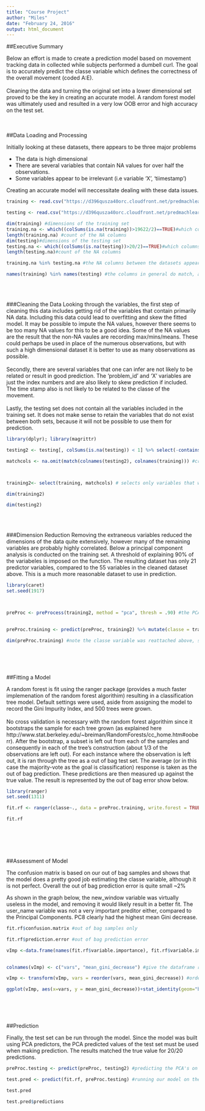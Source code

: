 ```yaml
---
title: "Course Project"
author: "Miles"
date: "February 24, 2016"
output: html_document
---
```


##Executive Summary

Below an effort is made to create a prediction model based on movement tracking data in collected while subjects performed a dumbell curl. The goal is to accurately predict the classe variable which defines the correctness of the overall movement (coded A:E). 
<br>
<br>
Cleaning the data and turning the original set into a lower dimensional set proved to be the key in creating an accurate model. A random forest model was ultimately used and resulted in a very low OOB error and high accuracy on the test set.
<br>
<br>
<br>

##Data Loading and Processing




Initially looking at these datasets, there appears to be three major problems

* The data is high dimensional
* There are several variables that contain NA values for over half the observations. 
* Some variables appear to be irrelevant (i.e variable 'X', 'tiimestamp')

Creating an accurate model will neccessitate dealing with these data issues.

```r

training <- read.csv("https://d396qusza40orc.cloudfront.net/predmachlearn/pml-training.csv")

testing <- read.csv("https://d396qusza40orc.cloudfront.net/predmachlearn/pml-testing.csv")

dim(training) #dimensions of the training set
training.na <- which((colSums(is.na(training))>19622/2)==TRUE)#which columns are composed of primairly NA values
length(training.na) #count of the NA columns
dim(testing)#dimensions of the testing set
testing.na <- which((colSums(is.na(testing))>20/2)==TRUE)#which columns are composed or primarily NA values
length(testing.na)#count of the NA columns

training.na %in% testing.na #the NA columns between the datasets appear to match

names(training) %in% names(testing) #the columns in general do match, aside from the 'classe' variable and the 'problem_id' variable which only appear in the training and testing sets repsectively.
```
<br>
<br>

###Cleaning the Data
Looking through the variables, the first step of cleaning this data includes getting rid of the variables that contain primarily NA data. Including this data could lead to overfitting and skew the fitted model. It may be possible to impute the NA values, however there seems to be too many NA values for this to be a good idea. Some of the NA values are the result that  the non-NA vaules are recording max/mins/means. These could perhaps be used in place of the numerous observations, but with such a high dimensional dataset it is better to use as many observations as possible.
<br>
<br>
Secondly, there are several variables that one can infer are not likely to be related or result in good prediction. The 'problem_id' and 'X' variables are just the index numbers and are also likely to skew prediction if included. The time stamp also is not likely to be related to the classe of the movement.
<br>
<br>
Lastly, the testing set does not contain all the variables included in the training set. It does not make sense to retain the variables that do not exist between both sets, because it will not be possible to use them for prediction.



```r
library(dplyr); library(magrittr)

testing2 <- testing[, colSums(is.na(testing)) < 1] %>% select(-contains("time"), -X, -problem_id) #selects only the variables that are full of NA values

matchcols <- na.omit(match(colnames(testing2), colnames(training))) #creates a variable that contains the matching column positons



training2<- select(training, matchcols) # selects only variables that were in the test set 

dim(training2)

dim(testing2)
```
<br>
<br>

###Dimension Reduction
Removing the extraneous variables reduced the dimensions of the data quite extensively, however many of the remaining variables are probably highly correlated. Below a principal component analysis is conducted on the training set. A threshold of explaining 90% of the variabeles is imposed on the function. The resulting dataset has only 21 predictor variables, compared to the 55 variables in the cleaned dataset above. This is a much more reasonable dataset to use in prediction.



```r
library(caret)
set.seed(1917)



preProc <- preProcess(training2, method = "pca", thresh = .90) #the PCA model is fit on the training data with the threshold of explaining 90% of the variance in the data
 

preProc.training <- predict(preProc, training2) %>% mutate(classe = training$classe) #the PCA model is ran on the training set to get the PCA values

dim(preProc.training) #note the classe variable was reattached above, so the predictors were reduced from 55 to 21


```

<br>
<br>
<br>

##Fitting a Model


A random forest is fit using the ranger package (provides a much faster implemenation of the random forest algorithim) resulting in a classification tree model. Default settings were used, aside from assigning the model to record the Gini Impurity Index, and 500 trees were grown.
<br>
<br>
No cross validation is necessary with the random forest algorithim since it bootstraps the sample for each tree grown (as explained here http://www.stat.berkeley.edu/~breiman/RandomForests/cc_home.htm#ooberr). After the bootstrap, a subset is left out from each of the samples and consequently in each of the tree's construction (about 1/3 of the observations are left out). For each instance where the observation is left out, it is ran through the tree as a out of bag test set. The average (or in this case the majority-vote as the goal is classification) response is taken as the out of bag prediction. These predictions are then measured up against the true value. The result is represented by the out of bag error show below.

```r
library(ranger)
set.seed(1311)

fit.rf <- ranger(classe~., data = preProc.training, write.forest = TRUE, importance = "impurity") #ranger is a fast implementation of random forest 

fit.rf



```
<br>
<br>
<br>

##Assessment of Model

The confusion matrix is based on our out of bag samples and shows that the model does a pretty good job estimating the classe variable, although it is not perfect. Overall the out of bag prediction error is quite small ~2%

As shown in the graph below, the new_window variable was virtually useless in the model, and removing it would likely result in a better  fit. The user_name variable was not a very important preditor either, compared to the Principal Components. PC8 clearly had the highest mean Gini decrease.

```r
fit.rf$confusion.matrix #out of bag samples only

fit.rf$prediction.error #out of bag prediction error

vImp <-data.frame(names(fit.rf$variable.importance), fit.rf$variable.importance, row.names = 1:21) #create dataframe of variable importance values
       

colnames(vImp) <- c("vars", "mean_gini_decrease") #give the dataframe reasonable column names

vImp <- transform(vImp, vars = reorder(vars, mean_gini_decrease)) #order the data from greatest to least

ggplot(vImp, aes(x=vars, y = mean_gini_decrease))+stat_identity(geom="bar")+coord_flip()+ggtitle("Variable Importance (Mean Gini Decrease)")


```
<br>
<br>
<br>

##Prediction

Finally, the test set can be run through the model. Since the model was built using PCA predictors, the PCA predicted values of the test set must be used when making prediction. The results matched the true value for 20/20 predictions.

```r
preProc.testing <- predict(preProc, testing2) #predicting the PCA's on the testing set

test.pred <- predict(fit.rf, preProc.testing) #running our model on the prediction PCA data

test.pred

test.pred$predictions

```
